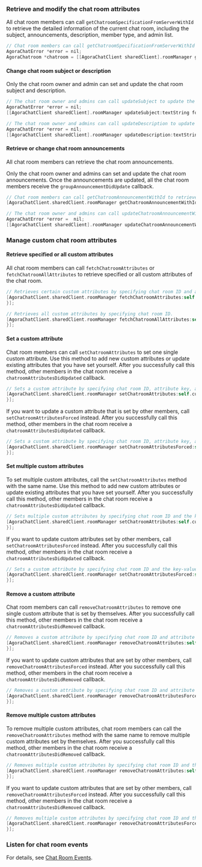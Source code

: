 <PlatformWrapper platform="ios">

### Retrieve and modify the chat room attributes

All chat room members can call `getChatroomSpecificationFromServerWithId` to retrieve the detailed information of the current chat room, including the subject, announcements, description, member type, and admin list. 

```objective-c
// Chat room members can call getChatroomSpecificationFromServerWithId to get the information of the specified chat room.
AgoraChatError *error = nil;
AgoraChatroom *chatroom = [[AgoraChatClient sharedClient].roomManager getChatroomSpecificationFromServerWithId:@“chatroomId” error:&error];
```

#### Change chat room subject or description
Only the chat room owner and admin can set and update the chat room subject and description.

```objective-c
// The chat room owner and admins can call updateSubject to update the chat room subject.
AgoraChatError *error = nil;
[[AgoraChatClient sharedClient].roomManager updateSubject:textString forChatroom:self.chatroom.chatroomId error:&error];

// The chat room owner and admins can call updateDescription to update the chat room description.
AgoraChatError *error = nil;
[[AgoraChatClient sharedClient].roomManager updateDescription:textString forChatroom:self.chatroom.chatroomId error:&error];
```

#### Retrieve or change chat room announcements

All chat room members can retrieve the chat room announcements.

Only the chat room owner and admins can set and update the chat room announcements. Once the announcements are updated, all the chat room members receive the `groupAnnouncementDidUpdate` callback.

```objective-c
// Chat room members can call getChatroomAnnouncementWithId to retrieve the chat room announcements.
[AgoraChatClient.sharedClient.roomManager getChatroomAnnouncementWithId:@"chatRoomId" error:&error];

// The chat room owner and admins can call updateChatroomAnnouncementWithId to set or update the chat room announcements.
AgoraChatError *error =  nil;
[[AgoraChatClient sharedClient].roomManager updateChatroomAnnouncementWithId:_chatroomId announcement:textString error:&error];
```

### Manage custom chat room attributes

#### Retrieve specified or all custom attributes 
All chat room members can call `fetchChatroomAttributes` or `fetchChatroomAllAttributes` to retrieve specified or all custom attributes of the chat room.

```objective-c
// Retrieves certain custom attributes by specifying chat room ID and attribute keys. 
[AgoraChatClient.sharedClient.roomManager fetchChatroomAttributes:self.currentConversation.conversationId keys:@[@"123"] completion:^(NSDictionary * _Nullable map, EMError * _Nullable error) {
}];

// Retrieves all custom attributes by specifying chat room ID.
[AgoraChatClient.sharedClient.roomManager fetchChatroomAllAttributes:self.currentConversation.conversationId completion:^(NSDictionary * _Nullable map, EMError * _Nullable error) {
}];
```


#### Set a custom attribute
Chat room members can call `setChatroomAttributes` to set one single custom attribute. Use this method to add new custom attributes or update existing attributes that you have set yourself. After you successfully call this method, other members in the chat room receive a `chatroomAttributesDidUpdated` callback. 

```objective-c
// Sets a custom attribute by specifying chat room ID, attribute key, and attribute value. 
[AgoraChatClient.sharedClient.roomManager setChatroomAttributes:self.currentConversation.conversationId key:@"234" value:@"123" autoDelete:YES completionBlock:^(EMError * _Nullable aError, NSDictionary<NSString *,NSString *> * _Nullable failureKeys) {
}];
```

If you want to update a custom attribute that is set by other members, call `setChatroomAttributesForced` instead. After you successfully call this method, other members in the chat room receive a `chatroomAttributesDidUpdated` callback.

```objective-c
// Sets a custom attribute by specifying chat room ID, attribute key, and attribute value.
[AgoraChatClient.sharedClient.roomManager setChatroomAttributesForced:self.currentConversation.conversationId key:@"234" value:@"123" autoDelete:YES completionBlock:^(EMError * _Nullable aError, NSDictionary<NSString *,NSString *> * _Nullable failureKeys) {
}];
```       


#### Set multiple custom attributes
To set multiple custom attributes, call the `setChatroomAttributes` method with the same name. Use this method to add new custom attributes or update existing attributes that you have set yourself. After you successfully call this method, other members in the chat room receive a `chatroomAttributesDidUpdated` callback. 

```objective-c
// Sets multiple custom attributes by specifying chat room ID and the key-value maps of the attributes. 
[AgoraChatClient.sharedClient.roomManager setChatroomAttributes:self.currentConversation.conversationId attributes:@{@"testKey":@"123"} autoDelete:YES completionBlock:^(EMError * _Nullable aError, NSDictionary<NSString *,NSString *> * _Nullable failureKeys) {
}];
```

If you want to update custom attributes set by other members, call `setChatroomAttributesForced` instead. After you successfully call this method, other members in the chat room receive a `chatroomAttributesDidUpdated` callback.

```objective-c
// Sets a custom attribute by specifying chat room ID and the key-value map of the attribute. 
[AgoraChatClient.sharedClient.roomManager setChatroomAttributesForced:self.currentConversation.conversationId attributes:@{@"testKey":@"123"} autoDelete:YES completionBlock:^(EMError * _Nullable aError, NSDictionary<NSString *,NSString *> * _Nullable failureKeys) {
}];
```       


#### Remove a custom attribute
Chat room members can call `removeChatroomAttributes` to remove one single custom attribute that is set by themselves. After you successfully call this method, other members in the chat room receive a `chatroomAttributesDidRemoved` callback. 

```objective-c
// Removes a custom attribute by specifying chat room ID and attribute key. 
[AgoraChatClient.sharedClient.roomManager removeChatroomAttributes:self.currentConversation.conversationId key:@"234" autoDelete:YES completionBlock:^(EMError * _Nullable aError, NSDictionary<NSString *,NSString *> * _Nullable failureKeys) {
}];
```

If you want to update custom attributes that are set by other members, call `removeChatroomAttributesForced` instead. After you successfully call this method, other members in the chat room receive a `chatroomAttributesDidRemoved` callback.

```objective-c
// Removes a custom attribute by specifying chat room ID and attribute key.  
[AgoraChatClient.sharedClient.roomManager removeChatroomAttributesForced:self.currentConversation.conversationId key:@"234" autoDelete:YES completionBlock:^(EMError * _Nullable aError, NSDictionary<NSString *,NSString *> * _Nullable failureKeys) {
}];
```       

#### Remove multiple custom attributes
To remove multiple custom attributes, chat room members can call the `removeChatroomAttributes` method with the same name to remove multiple custom attributes set by themselves. After you successfully call this method, other members in the chat room receive a  `chatroomAttributesDidRemoved` callback. 

```objective-c
// Removes multiple custom attributes by specifying chat room ID and the attribute key list. 
[AgoraChatClient.sharedClient.roomManager removeChatroomAttributes:self.currentConversation.conversationId attributes:@[@"testKey"] completionBlock:^(EMError * _Nullable aError, NSDictionary<NSString *,NSString *> * _Nullable failureKeys) {
}];
```

If you want to update custom attributes that are set by other members, call `removeChatroomAttributesForced` instead. After you successfully call this method, other members in the chat room receive a `chatroomAttributesDidRemoved` callback.

```objective-c
// Removes multiple custom attributes by specifying chat room ID and the attribute key list.  
[AgoraChatClient.sharedClient.roomManager removeChatroomAttributesForced:self.currentConversation.conversationId attributes:@[@"testKey"] completionBlock:^(EMError * _Nullable aError, NSDictionary<NSString *,NSString *> * _Nullable failureKeys) {
}];
```       

### Listen for chat room events

For details, see [Chat Room Events](manage-chatrooms#listen-for-chat-room-events).

</PlatformWrapper>